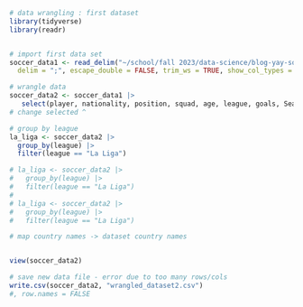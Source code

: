 
```r
# data wrangling : first dataset
library(tidyverse)
library(readr)


# import first data set
soccer_data1 <- read_delim("~/school/fall 2023/data-science/blog-yay-soccer/data/transfermarkt_fbref_201718.csv", 
  delim = ";", escape_double = FALSE, trim_ws = TRUE, show_col_types = FALSE)

# wrangle data
soccer_data2 <- soccer_data1 |>
   select(player, nationality, position, squad, age, league, goals, Season)
# change selected ^

# group by league
la_liga <- soccer_data2 |>
  group_by(league) |>
  filter(league == "La Liga")  

# la_liga <- soccer_data2 |>
#   group_by(league) |>
#   filter(league == "La Liga")
# 
# la_liga <- soccer_data2 |>
#   group_by(league) |>
#   filter(league == "La Liga")

# map country names -> dataset country names


view(soccer_data2)

# save new data file - error due to too many rows/cols
write.csv(soccer_data2, "wrangled_dataset2.csv")
#, row.names = FALSE
```
